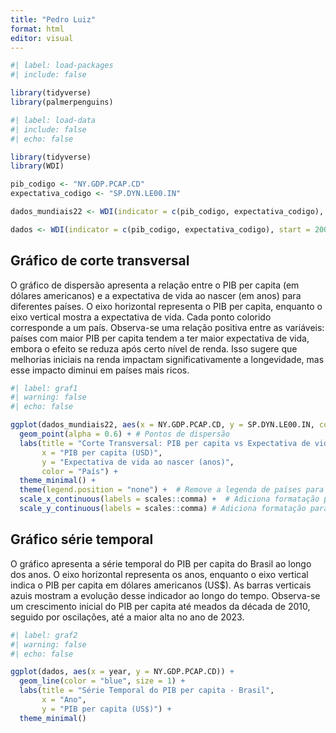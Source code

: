 ---
title: "Pedro Luiz"
format: html
editor: visual
---

```{r}
#| label: load-packages
#| include: false

library(tidyverse)
library(palmerpenguins)
```

```{r}
#| label: load-data
#| include: false
#| echo: false

library(tidyverse)
library(WDI)

pib_codigo <- "NY.GDP.PCAP.CD"
expectativa_codigo <- "SP.DYN.LE00.IN"

dados_mundiais22 <- WDI(indicator = c(pib_codigo, expectativa_codigo), start = 2022, end = 2022)

dados <- WDI(indicator = c(pib_codigo, expectativa_codigo), start = 2000, end = 2023)

```

## Gráfico de corte transversal

O gráfico de dispersão apresenta a relação entre o PIB per capita (em dólares americanos) e a expectativa de vida ao nascer (em anos) para diferentes países. O eixo horizontal representa o PIB per capita, enquanto o eixo vertical mostra a expectativa de vida. Cada ponto colorido corresponde a um país. Observa-se uma relação positiva entre as variáveis: países com maior PIB per capita tendem a ter maior expectativa de vida, embora o efeito se reduza após certo nível de renda. Isso sugere que melhorias iniciais na renda impactam significativamente a longevidade, mas esse impacto diminui em países mais ricos.

```{r}
#| label: graf1
#| warning: false
#| echo: false

ggplot(dados_mundiais22, aes(x = NY.GDP.PCAP.CD, y = SP.DYN.LE00.IN, color = country)) +
  geom_point(alpha = 0.6) + # Pontos de dispersão
  labs(title = "Corte Transversal: PIB per capita vs Expectativa de vida ao nascer",
       x = "PIB per capita (USD)",
       y = "Expectativa de vida ao nascer (anos)",
       color = "País") +
  theme_minimal() +
  theme(legend.position = "none") +  # Remove a legenda de países para melhorar o gráfico
  scale_x_continuous(labels = scales::comma) +  # Adiciona formatação para o eixo X
  scale_y_continuous(labels = scales::comma) # Adiciona formatação para o eixo Y
```

## Gráfico série temporal

O gráfico apresenta a série temporal do PIB per capita do Brasil ao longo dos anos. O eixo horizontal representa os anos, enquanto o eixo vertical indica o PIB per capita em dólares americanos (US\$). As barras verticais azuis mostram a evolução desse indicador ao longo do tempo. Observa-se um crescimento inicial do PIB per capita até meados da década de 2010, seguido por oscilações, até a maior alta no ano de 2023.

```{r}
#| label: graf2
#| warning: false
#| echo: false

ggplot(dados, aes(x = year, y = NY.GDP.PCAP.CD)) +
  geom_line(color = "blue", size = 1) +
  labs(title = "Série Temporal do PIB per capita - Brasil",
       x = "Ano",
       y = "PIB per capita (US$)") +
  theme_minimal()
```
